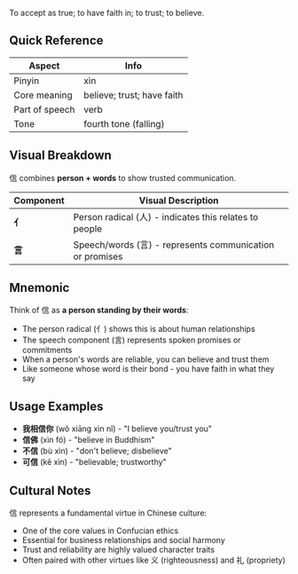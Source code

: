 To accept as true; to have faith in; to trust; to believe.

## Quick Reference

| Aspect         | Info                       |
| -------------- | -------------------------- |
| Pinyin         | xìn                        |
| Core meaning   | believe; trust; have faith |
| Part of speech | verb                       |
| Tone           | fourth tone (falling)      |

## Visual Breakdown

信 combines **person + words** to show trusted communication.

| Component | Visual Description                                       |
| --------- | -------------------------------------------------------- |
| **亻**    | Person radical (人) - indicates this relates to people   |
| **言**    | Speech/words (言) - represents communication or promises |

## Mnemonic

Think of 信 as **a person standing by their words**:

- The person radical (亻) shows this is about human relationships
- The speech component (言) represents spoken promises or commitments
- When a person's words are reliable, you can believe and trust them
- Like someone whose word is their bond - you have faith in what they say

## Usage Examples

- **我相信你** (wǒ xiāng xìn nǐ) - "I believe you/trust you"
- **信佛** (xìn fó) - "believe in Buddhism"
- **不信** (bù xìn) - "don't believe; disbelieve"
- **可信** (kě xìn) - "believable; trustworthy"

## Cultural Notes

信 represents a fundamental virtue in Chinese culture:

- One of the core values in Confucian ethics
- Essential for business relationships and social harmony
- Trust and reliability are highly valued character traits
- Often paired with other virtues like 义 (righteousness) and 礼 (propriety)
